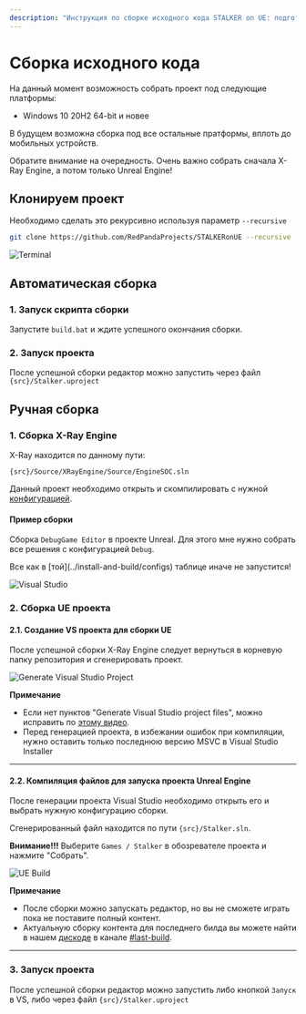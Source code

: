 ```yaml
---
description: "Инструкция по сборке исходного кода STALKER on UE: подготовка, автоматическая и ручная сборка проекта, запуск редактора."
---
```



# Сборка исходного кода

На данный момент возможность собрать проект под следующие платформы:

- Windows 10 20H2 64-bit и новее

В будущем возможна сборка под все остальные пратформы, вплоть до мобильных устройств.

<Callout type="info" emoji="ℹ️">
  Обратите внимание на очередность. Очень важно собрать сначала X-Ray Engine, а потом только Unreal Engine!
</Callout>

## Клонируем проект

Необходимо сделать это рекурсивно используя параметр `--recursive`

```bash
git clone https://github.com/RedPandaProjects/STALKERonUE --recursive
```

![Terminal](./build.ru/img/git-clone.png)

## Автоматическая сборка

### 1. Запуск скрипта сборки

Запустите `build.bat` и ждите успешного окончания сборки.

### 2. Запуск проекта

После успешной сборки редактор можно запустить через файл `{src}/Stalker.uproject`

## Ручная сборка

### 1. Сборка X-Ray Engine

X-Ray находится по данному пути:

```path
{src}/Source/XRayEngine/Source/EngineSOC.sln
```

Данный проект необходимо открыть и скомпилировать с нужной [конфигурацией](../install-and-build/configs).

#### Пример сборки

Сборка `DebugGame Editor` в проекте Unreal. Для этого мне нужно собрать все решения с конфигурацией `Debug`.

<Callout type="warning" emoji="⚠️">
  Все как в [той](../install-and-build/configs) таблице иначе не запустится!
</Callout>

![Visual Studio](./build.ru/img/xray-build.png)

### 2. Сборка UE проекта

#### 2.1. Создание VS проекта для сборки UE

После успешной сборки X-Ray Engine следует вернуться в корневую папку репозитория и сгенерировать проект.

![Generate Visual Studio Project](./build.ru/img/generate-vs-project.png)

**Примечание**

- Если нет пунктов "Generate Visual Studio project files", можно исправить по [этому видео](https://www.youtube.com/watch?v=MZu5EB2UfiA).
- Перед генерацией проекта, в избежании ошибок при компиляции, нужно оставить только последнюю версию MSVC в Visual Studio Installer

---

#### 2.2. Компиляция файлов для запуска проекта Unreal Engine

После генерации проекта Visual Studio необходимо открыть его и выбрать нужную конфигурацию сборки.

Сгенерированный файл находится по пути `{src}/Stalker.sln`.

**Внимание!!!** Выберите `Games / Stalker` в обозревателе проекта и нажмите "Собрать".

![UE Build](./build.ru/img/ue-build.png)

**Примечание**

- После сборки можно запускать редактор, но вы не сможете играть пока не поставите полный контент.
- Актуальную сборку контента для последнего билда вы можете найти в нашем [дискоде](https://discord.gg/red-projects-530968529311367178) в канале [#last-build](https://discord.com/channels/530968529311367178/1085389969675268196).

---

### 3. Запуск проекта

После успешной сборки редактор можно запустить либо кнопкой `Запуск` в VS, либо через файл `{src}/Stalker.uproject`
